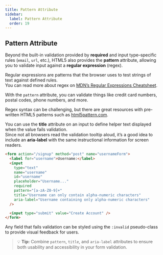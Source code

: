 ```yaml
---
title: Pattern Attribute
sidebar:
  label: Pattern Attribute
  order: 19
---
```


## Pattern Attribute

Beyond the built-in validation provided by **required** and input type–specific rules (`email`, `url`, etc.), HTML5 also provides the **pattern** attribute, allowing you to validate input against a **regular expression** (regex).

Regular expressions are patterns that the browser uses to test strings of text against defined rules.  
You can read more about regex on [MDN’s Regular Expressions Cheatsheet](https://developer.mozilla.org/en-US/docs/Web/JavaScript/Guide/Regular_Expressions/Cheatsheet).

With the `pattern` attribute, you can validate things like credit card numbers, postal codes, phone numbers, and more.

Regex syntax can be challenging, but there are great resources with pre-written HTML5 patterns such as [html5pattern.com](https://www.html5pattern.com/).

You can use the **title** attribute on an input to define helper text displayed when the value fails validation.  
Since not all browsers read the validation tooltip aloud, it’s a good idea to include an **aria-label** with the same instructional information for screen readers.

```html
<form action="/signup" method="post" name="usernameForm">
  <label for="username">Username:</label>
  <input
    type="text"
    name="username"
    id="username"
    placeholder="Username..."
    required
    pattern="[a-zA-Z0-9]+"
    title="Username can only contain alpha-numeric characters"
    aria-label="Username containing only alpha-numeric characters"
  />

  <input type="submit" value="Create Account" />
</form>
```

Any field that fails validation can be styled using the `:invalid` pseudo-class to provide visual feedback for users.

> 💡 **Tip:** Combine `pattern`, `title`, and `aria-label` attributes to ensure both usability and accessibility in your form validation.
